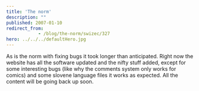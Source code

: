 ```yaml
---
title: 'The norm'
description: ""
published: 2007-01-10
redirect_from: 
            - /blog/the-norm/swizec/327
hero: ../../../defaultHero.jpg
---
```

As is the norm with fixing bugs it took longer than anticipated. Right now the website has all the software updated and the nifty stuff added, except for some interesting bugs (like why the comments system only works for comics) and some slovene language files it works as expected. All the content will be going back up soon.